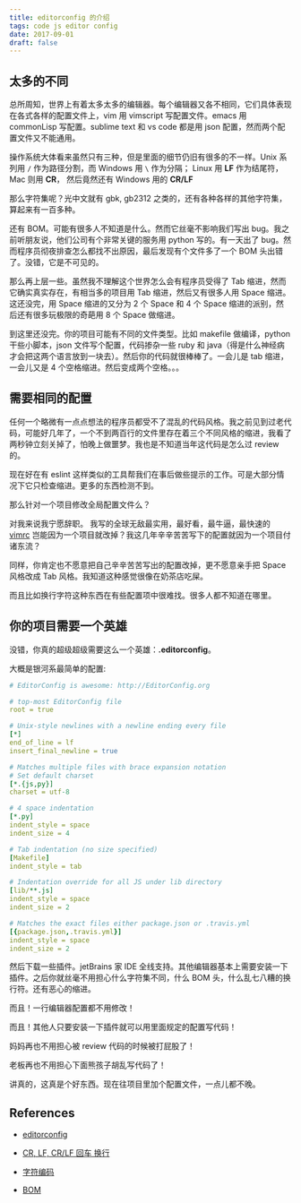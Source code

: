 ```yaml
---
title: editorconfig 的介绍
tags: code js editor config
date: 2017-09-01
draft: false
---
```


## 太多的不同

总所周知，世界上有着太多太多的编辑器。每个编辑器又各不相同，它们具体表现在各式各样的配置文件上，vim 用 vimscript 写配置文件。emacs 用 commonLisp 写配置。sublime text 和 vs code 都是用 json 配置，然而两个配置文件又不能通用。

操作系统大体看来虽然只有三种，但是里面的细节仍旧有很多的不一样。Unix 系列用 `/` 作为路径分割，而 Windows 用 `\` 作为分隔； Linux 用 **LF** 作为结尾符，Mac 则用 **CR**， 然后竟然还有 Windows 用的 **CR/LF**

那么字符集呢？光中文就有 gbk, gb2312 之类的，还有各种各样的其他字符集，算起来有一百多种。

还有 BOM。可能有很多人不知道是什么。然而它丝毫不影响我们写出 bug。我之前听朋友说，他们公司有个非常关键的服务用 python 写的。有一天出了 bug。然而程序员彻夜排查怎么都找不出原因，最后发现有个文件多了一个 BOM 头出错了。没错，它是不可见的。

那么再上层一些。虽然我不理解这个世界怎么会有程序员受得了 Tab 缩进，然而它确实真实存在，有相当多的项目用 Tab 缩进，然后又有很多人用 Space 缩进。这还没完，用 Space 缩进的又分为 2 个 Space 和 4 个 Space 缩进的派别，然后还有很多玩极限的奇葩用 8 个 Space 做缩进。

到这里还没完。你的项目可能有不同的文件类型。比如 makefile 做编译，python 干些小脚本，json 文件写个配置，代码掺杂一些 ruby 和 java（得是什么神经病才会把这两个语言放到一块去）。然后你的代码就很棒棒了。一会儿是 tab 缩进，一会儿又是 4 个空格缩进。然后变成两个空格。。。

## 需要相同的配置

任何一个略微有一点点想法的程序员都受不了混乱的代码风格。我之前见到过老代码，可能好几年了，一个不到两百行的文件里存在着三个不同风格的缩进，我看了两秒钟立刻关掉了，怕晚上做噩梦。我也是不知道当年这代码是怎么过 review 的。

现在好在有 eslint 这样类似的工具帮我们在事后做些提示的工作。可是大部分情况下它只检查缩进。更多的东西检测不到。

那么针对一个项目修改全局配置文件么？

对我来说我宁愿辞职。 我写的全球无敌最实用，最好看，最牛逼，最快速的 [vimrc](https://github.com/AnnatarHe/vim-config) 岂能因为一个项目就改掉？我这几年辛辛苦苦写下的配置就因为一个项目付诸东流？

同样，你肯定也不愿意把自己辛辛苦苦写出的配置改掉，更不愿意亲手把 Space 风格改成 Tab 风格。我知道这种感觉很像在奶茶店吃屎。

而且比如换行字符这种东西在有些配置项中很难找。很多人都不知道在哪里。

## 你的项目需要一个英雄

没错，你真的超级超级需要这么一个英雄：**.editorconfig**。

大概是银河系最简单的配置:

```yml
# EditorConfig is awesome: http://EditorConfig.org

# top-most EditorConfig file
root = true

# Unix-style newlines with a newline ending every file
[*]
end_of_line = lf
insert_final_newline = true

# Matches multiple files with brace expansion notation
# Set default charset
[*.{js,py}]
charset = utf-8

# 4 space indentation
[*.py]
indent_style = space
indent_size = 4

# Tab indentation (no size specified)
[Makefile]
indent_style = tab

# Indentation override for all JS under lib directory
[lib/**.js]
indent_style = space
indent_size = 2

# Matches the exact files either package.json or .travis.yml
[{package.json,.travis.yml}]
indent_style = space
indent_size = 2
```

然后下载一些插件。jetBrains 家 IDE 全线支持。其他编辑器基本上需要安装一下插件。之后你就丝毫不用担心什么字符集不同，什么 BOM 头，什么乱七八糟的换行符。还有恶心的缩进。

而且！一行编辑器配置都不用修改！

而且！其他人只要安装一下插件就可以用里面规定的配置写代码！

妈妈再也不用担心被 review 代码的时候被打屁股了！

老板再也不用担心下面熊孩子胡乱写代码了！

讲真的，这真是个好东西。现在往项目里加个配置文件，一点儿都不晚。

## References

* [editorconfig](http://editorconfig.org/)

* [CR, LF, CR/LF 回车 换行](http://www.cslog.cn/Content/cr-lf-crlf-new-line-enter/)

* [字符编码](https://zh.wikipedia.org/wiki/%E5%AD%97%E7%AC%A6%E7%BC%96%E7%A0%81)

* [BOM](https://baike.baidu.com/item/BOM/2790401)
